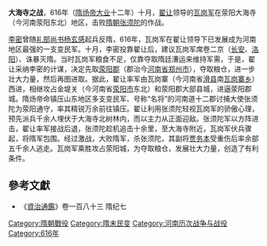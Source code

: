 '''大海寺之战'''，616年（[[隋炀帝|隋炀帝]][[大业|大业]]十二年）十月，[[翟让|翟让]]领导的[[瓦岗军|瓦岗军]]在荥阳大海寺（今河南荥阳东北）地区，击败[[隋朝|隋朝]][[张须陀|张须陀]]的作战。

[[李密_(隋朝)|李密]]曾随[[礼部尚书|礼部尚书]][[杨玄感|杨玄感]]起兵反隋，616年，瓦岗军在翟让领导下已发展成为河南地区最强的一支变民军。十月，李密投靠翟让后，建议瓦岗军席卷二京（[[长安|长安]]、[[洛阳|洛阳]]）、诛暴灭隋。当时瓦岗军粮食不足，仅靠夺取隋廷漕运来维持军需，于是，翟让采纳李密的计谋，决定先取[[荥阳郡|荥阳郡]]（郡治今[[河南省|河南省]][[郑州市|郑州市]]），夺取粮仓，进一步壮大力量，然后再图进取。据此，翟让率军由瓦岗寨（今河南省[[滑县|滑县]]南[[瓦岗寨乡|瓦岗寨乡]]）西进，相继攻占金堤关（今河南省[[荥阳市|荥阳市]]东北）和荥阳郡大部县城，进逼荥阳郡城。隋炀帝命镇压山东地区多支变民军、号称“名将”的河南道十二郡讨捕大使张须陀为荥阳通守，率其精锐万余前往镇压。翟让利用张须陀轻视瓦岗军的骄傲心理，预先派兵千余人埋伏于大海寺北树林内，而以主力从正面迎敌。张须陀军以方阵进击，翟让率军接战后退，张须陀趁机追击十余里，至大海寺附近，瓦岗军伏兵骤起，将隋军包围。经过激战，大败隋军，杀张须陀，其副将[[贾务本|贾务本]]受重伤后率余部五千余人逃走。瓦岗军乘胜攻占荥阳城，为夺取粮仓，发展壮大力量，创造了有利条件。

==參考文獻==
*《[[資治通鑑|資治通鑑]]》卷一百八十三 隋纪七

{{DEFAULTSORT:D}}
[[Category:隋朝戰役|Category:隋朝戰役]]
[[Category:隋末民变|Category:隋末民变]]
[[Category:河南历次战争与战役|Category:河南历次战争与战役]]
[[Category:616年|Category:616年]]